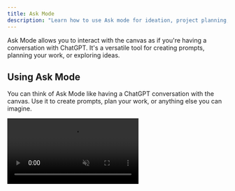 ```yaml
---
title: Ask Mode
description: "Learn how to use Ask mode for ideation, project planning, and prompt generation"
---
```


Ask Mode allows you to interact with the canvas as if you're having a conversation with ChatGPT. It's a versatile tool for creating prompts, planning your work, or exploring ideas.

## Using Ask Mode

You can think of Ask Mode like having a ChatGPT conversation with the canvas. Use it to create prompts, plan your work, or anything else you can imagine.

<Frame>
  <video
    src="https://storage.googleapis.com/remade-v2/website/ask_mode.mp4"
    autoPlay
    loop
    muted
    playsInline
    style={{ width: "100%", height: "auto" }}
  />
</Frame>
<Note>
  Click on the latest response to ask a follow-up question. If you don't, it
  will start a new conversation.
</Note>

## Extracting Prompts from Images & Videos

Ask Mode can be used to extract a prompt from an image. This feature allows you to seamlessly integrate visual elements into your ideation process, or recreate images and videos you see online.

<Frame>
  <video
    src="https://storage.googleapis.com/remade-v2/website/ask_mode_Description.mp4"
    autoPlay
    loop
    muted
    playsInline
    style={{ width: "100%", height: "auto" }}
  />
</Frame>

<Tip>
  You can also extract prompts from videos by adding them as references, just
  like with images.
</Tip>
